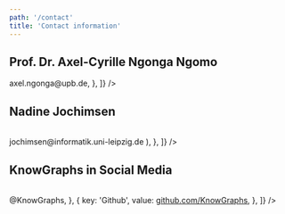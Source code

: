 ```yaml
---
path: '/contact'
title: 'Contact information'
---
```


## <Link className="header-link" to="https://dice-research.org/team/profiles/ngonga/">Prof. Dr. Axel-Cyrille Ngonga Ngomo</Link>

<Table
  data={[
    { key: 'Role', value: 'Project coordinator' },
    { key: 'Phone', value: '+49 5251 60-3342' },
    { key: 'Fax', value: '+49 5251 60-3436' },
    {
      key: 'Email',
      value: <a href="mailto:axel.ngonga@upb.de">axel.ngonga@upb.de</a>,
    },
  ]}
/>

## <Link className="header-link" to="/NadineJochimsen">Nadine Jochimsen</Link>

<Table
  data={[
    { key: 'Position', value: 'Project manager' },
    { key: 'Phone', value: '+49-341-9732367' },
    {
      key: 'Email',
      value: (
        <a href="mailto:jochimsen@informatik.uni-leipzig.de">
          jochimsen@informatik.uni-leipzig.de
        </a>
      ),
    },
  ]}
/>

## KnowGraphs in Social Media

<Table
  data={[
    {
      key: 'Twitter',
      value: <a href="https://twitter.com/knowgraphs">@KnowGraphs</a>,
    },
    {
      key: 'Github',
      value: <a href="https://github.com/KnowGraphs">github.com/KnowGraphs</a>,
    },
  ]}
/>
